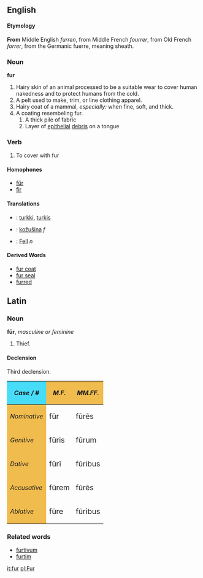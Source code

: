 ==English==

====Etymology====
'''From''' Middle English ''furren'', from Middle French ''fourrer'', from Old French ''forrer'', from the Germanic fuerre, meaning sheath.

=== Noun ===
'''fur'''
# Hairy skin of an animal processed to be a suitable wear to cover human nakedness and to protect humans from the cold.
# A pelt used to make, trim, or line clothing apparel.
# Hairy coat of a mammal, ''especially:'' when fine, soft, and thick.
# A coating resembeling fur.
## A thick pile of fabric
## Layer of [[epithelial]] [[debris]] on a tongue

===Verb===
# To cover with fur

====Homophones====
*[[für]]
*[[fir]]

==== Translations ====
*{{fi}}: [[turkki]], [[turkis]]
*{{sk}}: [[kožušina#Slovak|kožušina]] ''f''
*{{de}}: [[Fell#German|Fell]] ''n''

==== Derived Words ====
*[[fur coat]]
*[[fur seal]]
*[[furred]]

==Latin==
===Noun===
'''f&#363;r''', ''masculine or feminine''
# Thief.

====Declension====
Third declension.

{| cellpadding="5" border="2"
!style="background:#47DCF8"| ''Case / #''
!style="background:#F1BC4E"| ''M.F.''
!style="background:#F1BC4E"| ''MM.FF.''
|-
!style="background:#F1BC4E"| ''Nominative''
| <big>f&#363;r
| <big>f&#363;r&#275;s
|-
!style="background:#F1BC4E"| ''Genitive''
| <big>f&#363;ris
| <big>f&#363;rum
|-
!style="background:#F1BC4E"| ''Dative''
| <big>f&#363;r&#299;
| <big>f&#363;ribus
|-
!style="background:#F1BC4E"| ''Accusative''
| <big>f&#363;rem
| <big>f&#363;r&#275;s
|-
!style="background:#F1BC4E"| ''Ablative''
| <big>f&#363;re
| <big>f&#363;ribus
|}

===Related words===
* [[furtivum]]
* [[furtim]]

[[it:fur]]
[[pl:Fur]]